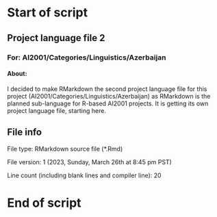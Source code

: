 # Start of script

## Project language file 2

### For: AI2001/Categories/Linguistics/Azerbaijan

#### About:

I decided to make RMarkdown the second project language file for this project (AI2001/Categories/Linguistics/Azerbaijan) as RMarkdown is the planned sub-language for R-based AI2001 projects. It is getting its own project language file, starting here.

## File info

File type: RMarkdown source file (*.Rmd)

File version: 1 (2023, Sunday, March 26th at 8:45 pm PST)

Line count (including blank lines and compiler line): 20

# End of script
